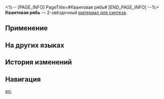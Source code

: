 <%-- [PAGE_INFO]
PageTitle=#Квантовая рябь#
[END_PAGE_INFO] --%>
{{Предмет Инфобокс
|id          = 181008
|Изображение = Предмет Квантовая рябь.png
|Тип         = Материал для синтеза
|Инвентарь   = Другие материалы
|Редкость    = 2
|Эффект      = 
|Описание    = Материал для синтеза уровня 2
|Источник1   = [[Заклёпкоград: Мнимый ткач и другие противники]]
|Источник2   = [[Магазин в Административном районе]]
}}
{{Описание|Рябь в Квантовом море.<br />Хотя это и называется рябью, на самом деле это базовая форма колебания энергии.<br /><br />''- Время, столько времени.''<br />''- Всё время в мире.''}}
'''Квантовая рябь''' — 2-звёздочный [[Материалы для синтеза|материал для синтеза]].

==Применение==
{{Используется в создании}}

==На других языках==
{{На других языках
|en   = Quantum Ripples
|zhs  = 量子涟漪
|zht  = 量子漣漪
|ja   = 量子のさざ波
|ko   = 양자의 물결
|es   = Ondas cuánticas
|fr   = Ondulations quantiques
|ru   = Квантовая рябь
|th   = Quantum Ripples
|vi   = Sóng Lượng Tử
|de   = Welle der Quanten
|id   = Quantum Ripples
|pt   = Ondas Quânticas
}}

==История изменений==
{{История изменений|3.5}}

==Навигация==
{{Материалы синтеза Навбокс}}

[[en:]]